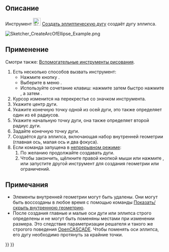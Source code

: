 <languages/>

{{Docnav/ru
|[[Sketcher_Create3PointArc/ru|Дуга по 3 точкам]]
|[[Sketcher_CreateArcOfHyperbola/ru|Гиперболическая дуга]]
|[[Sketcher_Workbench/ru|Скетчер]]
|IconL=Sketcher_Create3PointArc.svg
|IconR=Sketcher_CreateArcOfHyperbola.svg
|IconC=Workbench_Sketcher.svg
}}

{{GuiCommand/ru
|Name=Sketcher CreateArcOfEllipse
|Name/ru=Скетчер Создать эллиптическую дугу
|MenuLocation=Эскиз → Геометрия эскиза → Создать эллиптическую дугу
|Workbenches=[[Sketcher_Workbench/ru|Скетчер]]
|Shortcut={{KEY|G}} {{KEY|E}} {{KEY|A}}
|Version=0.15
|SeeAlso=[[Sketcher_CreateEllipseByCenter/ru|Скетчер Создать эллипс от центра]]
}}

<span id="Description"></span>
== Описание ==

Инструмент [[Image:Sketcher_CreateArcOfEllipse.svg|24px]] [[Sketcher_CreateArcOfEllipse/ru|Создать эллиптическую дугу]] создаёт дугу эллипса.

[[Image:Sketcher_CreateArcOfEllipse_Example.png]]
{{Caption|Дуга эллипса (белая) с внутренней геометрией (темно-жёлтая)}}

<span id="Usage"></span>
== Применение ==

Смотри также: [[Sketcher_Workbench/ru#Drawing_aids|Вспомогательные инструменты рисования]].

# Есть несколько способов вызвать инструмент:
#* Нажмите кнопку {{Button|[[Image:Sketcher_CreateArcOfEllipse.svg|16px]] [[Sketcher_CreateArcOfEllipse/ru|Создать эллиптическую дугу]]}}.
#* Выберите в меню {{MenuCommand|Эскиз → Геометрия эскиза → [[Image:Sketcher_CreateArcOfEllipse.svg|16px]] Создать эллиптическую дугу}}.
#* Используйте сочетание клавиш: нажмите {{KEY|G}} затем быстро нажмите {{KEY|E}}, а затем {{KEY|A}}.
# Курсор изменится на перекрестье со значком инструмента.
# Укажите центр дуги.
# Укажите конечную точку одной из осей дуги, это также определяет один из её радиусов.
# Укажите начальную точку дуги, она также определяет второй радиус дуги. 
# Задайте конечную точку дуги.
# Создаётся дуга эллипса, включающая набор внутренней геометрии (главная ось, малая ось и два фокуса).
# Если команда запущена в [[Sketcher_Workbench#Continue_modes/ru|непрерывном режиме]]:
## По желанию продолжайте создавать дуги.
## Чтобы закончить, щёлкните правой кнопкой мыши или нажмите {{KEY|Esc}}, или запустите другой инструмент для создания геометрии или ограничений.

<span id="Notes"></span>
== Примечания ==

* Элементы внутренней геометрии могут быть удалены. Они могут быть воссозданы в любое время с помощью команды [[Sketcher_RestoreInternalAlignmentGeometry/ru|Показать/скрыть внутреннюю геометрию]].
* После создания главные и малые оси дуги или эллипса строго определены и не могут быть поменяны местами при изменении размера. Это следствие параметризации решателя и такого же строгого поведения [[OpenCASCADE/ru|OpenCASCADE]]. Чтобы поменять оси эллипса, его дугу необходимо протянуть за крайние точки.


{{Docnav/ru
|[[Sketcher_Create3PointArc/ru|Дуга по 3 точкам]]
|[[Sketcher_CreateArcOfHyperbola/ru|Гиперболическая дуга]]
|[[Sketcher_Workbench/ru|Скетчер]]
|IconL=Sketcher_Create3PointArc.svg
|IconR=Sketcher_CreateArcOfHyperbola.svg
|IconC=Workbench_Sketcher.svg
}}

{{Sketcher Tools navi{{#translation:}}}}
{{Userdocnavi{{#translation:}}}}